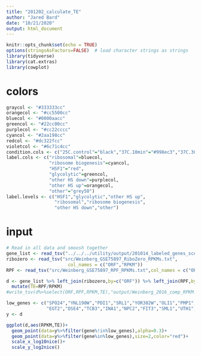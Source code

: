 ---
title: "201202_calculate_TE"
author: "Jared Bard"
date: "10/21/2020"
output: html_document
---

```{r setup, include=FALSE}
knitr::opts_chunk$set(echo = TRUE)
options(stringsAsFactors=FALSE)  # load character strings as strings
library(tidyverse)
library(cat.extras)
library(cowplot)
```
# colors
```{r}
graycol <- "#333333cc"
orangecol <- "#cc5500cc"
bluecol <- "#0000aacc"
greencol <- "#22cc00cc"
purplecol <- "#cc22cccc"
cyancol <- "#2aa198cc"
redcol <- "#dc322fcc"
violetcol <- "#6c71c4cc"
condition.cols <- c("25C.control"="black","37C.10min"="#998ec3","37C.30min"="#5e3c99","42C.10min"="#fdb863","42C.30min"="#e66101")
label.cols <- c("ribosomal"=bluecol,
                "ribosome biogenesis"=cyancol,
                "HSF1"="red",
                "glycolytic"=greencol,
                "other HS down"=purplecol,
                "other HS up"=orangecol,
                "other"="grey50")
label.levels <- c("HSF1","glycolytic","other HS up",
                  "ribosomal","ribosome biogenesis",
                  "other HS down","other")
```

# input
```{r}
# Read in all data and smoosh together
gene_list <- read_tsv("../../../utility/output/201014_labeled_genes_scer.txt")
ribozero <- read_tsv("src/Weinberg_GSE75897_RiboZero_RPKMs.txt",
                       col_names = c("ORF","RPKM"))
RPF <- read_tsv("src/Weinberg_GSE75897_RPF_RPKMs.txt",col_names = c("ORF","RPF"))

d <- gene_list %>% left_join(ribozero,by=c("ORF")) %>% left_join(RPF,by=c("ORF")) %>%
  mutate(TE=RPF/RPKM)
#write_tsv(d%>%select(ORF,RPF,RPKM,TE),"output/Weinberg_2016_comp_RPKM.tsv")
```
```{r}

low_genes <- c("SPO24","YNL190W","PDI1","SRL1","YOR302W","OLI1","PMP1","PMP2","HAC1","FET3","NCW2","NCP1",
               "EGT2","DSE4","TCB3","INA1","NPC2","FIT3","SML1","UTH1","RTN1","BSC1","SAG1")
y <- d

ggplot(d,aes(RPKM,TE))+
  geom_point(data=y%>%filter(gene%!in%low_genes),alpha=0.3)+
  geom_point(data=y%>%filter(gene%in%low_genes),size=2,color="red")+
  scale_x_log10nice()+
  scale_y_log2nice()
```

